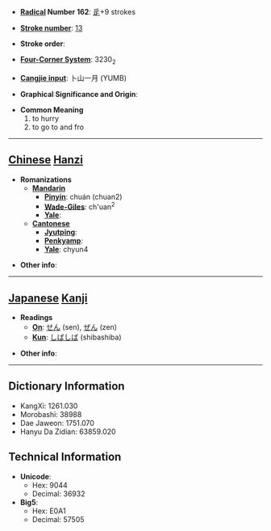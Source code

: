 * '''[[Wiktionary:Chinese radical index| Radical]] Number 162''': [[Wiktionary:Chinese radical index 辵|辵]]+9 strokes

* '''[[Wiktionary:Chinese total strokes index|Stroke number]]''': [[Wiktionary:Chinese total strokes index 13|13]]

* '''Stroke order''': 

* '''[[Wiktionary:Chinese four corner index|Four-Corner System]]''': 3230<sub>2</sub>

* '''[[Wiktionary:Chinese Cangjie index|Cangjie input]]''': 卜山一月 (YUMB)

* '''Graphical Significance and Origin''': 

* '''Common Meaning'''
*#to hurry
*# to go to and fro


----

== [[Chinese]] [[Hanzi]] ==

* '''Romanizations'''
** '''[[Mandarin]]'''
*** '''[[Pinyin]]''': chuán (chuan2)
*** '''[[Wade-Giles]]''': ch'uan<sup>2</sup>
*** '''[[Yale]]''': 
** '''[[Cantonese]]'''
*** '''[[Jyutping]]''':
*** '''[[Penkyamp]]''': 
*** '''[[Yale]]''': chyun4

* '''Other info''': 

----

== [[Japanese]] [[Kanji]] ==

* '''Readings'''
** '''[[On]]''': [[せん]] (sen), [[ぜん]] (zen)
** '''[[Kun]]''': [[しばしば]] (shibashiba)

* '''Other info''':  

----

== Dictionary Information ==

* KangXi: 1261.030
* Morobashi: 38988
* Dae Jaweon: 1751.070
* Hanyu Da Zidian: 63859.020

== Technical Information ==

* '''Unicode''':
** Hex: 9044
** Decimal: 36932
* '''Big5''':
** Hex: E0A1
** Decimal: 57505